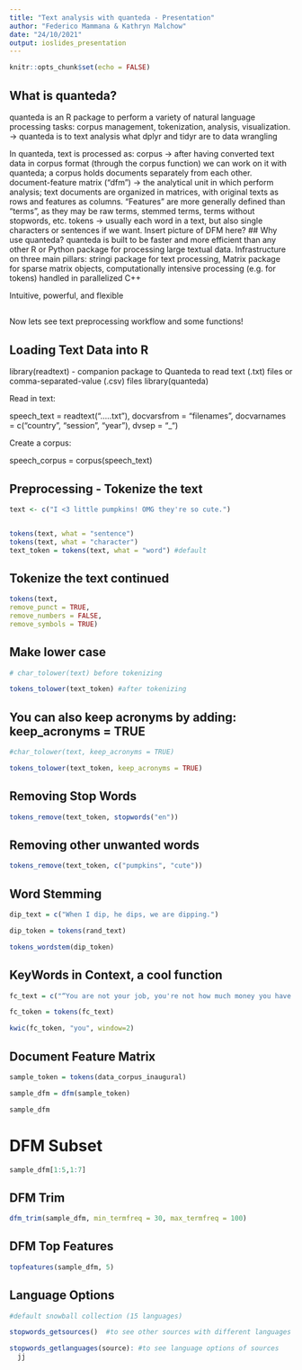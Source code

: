 ```yaml
---
title: "Text analysis with quanteda - Presentation"
author: "Federico Mammana & Kathryn Malchow"
date: "24/10/2021"
output: ioslides_presentation
---
```


```r
knitr::opts_chunk$set(echo = FALSE)
```

## What is quanteda?
quanteda is an R package to perform a variety of natural language processing tasks: corpus management, tokenization, analysis, visualization.
→ quanteda is to text analysis what dplyr and tidyr are to data wrangling

In quanteda, text is processed as:
corpus → after having converted text data in corpus format (through the corpus function) we can work on it with quanteda; a corpus holds documents separately from each other.
document-feature matrix (“dfm”) → the analytical unit in which perform analysis; text documents are organized in matrices, with original texts as rows and features as columns. “Features” are more generally defined than “terms”, as they may be raw terms, stemmed terms, terms without stopwords, etc.
tokens → usually each word in a text, but also single characters or sentences if we want.
Insert picture of DFM here?
## Why use quanteda?
quanteda is built to be faster and more efficient than any other R or Python package for processing large textual data. Infrastructure on three main pillars:
stringi package for text processing,
Matrix package for sparse matrix objects,
computationally intensive processing (e.g. for tokens) handled in parallelized C++

Intuitive, powerful, and flexible


## 

Now lets see text preprocessing workflow and some functions!

## Loading Text Data into R

library(readtext) - companion package to Quanteda to read text (.txt) files or comma-separated-value (.csv) files
library(quanteda)

Read in text:

speech_text = readtext(".....txt"),
  docvarsfrom = "filenames",
  docvarnames = c("country", "session", "year"),
  dvsep = "_")


Create a corpus:

speech_corpus = corpus(speech_text)


## Preprocessing - Tokenize the text

```r
text <- c("I <3 little pumpkins! OMG they're so cute.")


tokens(text, what = "sentence")
tokens(text, what = "character")
text_token = tokens(text, what = "word") #default
```
## Tokenize the text continued

```r
tokens(text,
remove_punct = TRUE,
remove_numbers = FALSE,
remove_symbols = TRUE)
```


##  Make lower case

```r
# char_tolower(text) before tokenizing

tokens_tolower(text_token) #after tokenizing
```
## You can also keep acronyms by adding: keep_acronyms = TRUE

```r
#char_tolower(text, keep_acronyms = TRUE)

tokens_tolower(text_token, keep_acronyms = TRUE)
```
## Removing Stop Words

```r
tokens_remove(text_token, stopwords("en"))

```
## Removing other unwanted words

```r
tokens_remove(text_token, c("pumpkins", "cute"))
```
## Word Stemming

```r

dip_text = c("When I dip, he dips, we are dipping.")

dip_token = tokens(rand_text)

tokens_wordstem(dip_token)
```
## KeyWords in Context, a cool function

```r
fc_text = c("“You are not your job, you're not how much money you have in the bank. You are not the car you drive. You're not the contents of your wallet. You are not your fucking khakis. You are all singing, all dancing crap of the world.")

fc_token = tokens(fc_text)

kwic(fc_token, "you", window=2)

```
## Document Feature Matrix

```r
sample_token = tokens(data_corpus_inaugural)

sample_dfm = dfm(sample_token)

sample_dfm
```

# DFM Subset

```r

sample_dfm[1:5,1:7]

```

## DFM Trim
```r
dfm_trim(sample_dfm, min_termfreq = 30, max_termfreq = 100)
```
## DFM Top Features

```r

topfeatures(sample_dfm, 5)
```
## Language Options

```r
#default snowball collection (15 languages) 

stopwords_getsources()  #to see other sources with different languages 

stopwords_getlanguages(source): #to see language options of sources
  jj
```

